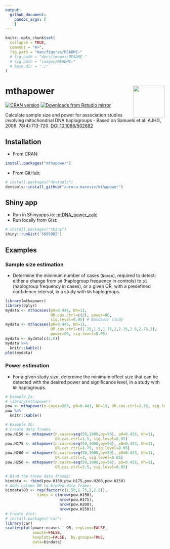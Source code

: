 ```yaml
---
output: 
  github_document:
    pandoc_args: [
    ]
---
```


<!-- README.md is generated from README.Rmd. Please edit that file -->

```r
knitr::opts_chunk$set(
  collapse = TRUE,
  comment = "#>",
  fig.path = "man/figures/README-"
  # fig.path = "docs/images/README-"
  # fig.path = "images/README-"
  # base.dir = "./"
)
```

# mthapower  <img src="./man/figures/mthapower.png" align="right" width="100px" />

[![CRAN version](https://www.r-pkg.org/badges/version/mthapower)](https://cran.r-project.org/package=mthapower)
[![Downloads from Rstudio mirror](https://cranlogs.r-pkg.org/badges/grand-total/mthapower)](https://www.r-pkg.org/pkg/mthapower)

Calculate sample size and power for association studies involving mitochondrial DNA haplogroups - Based on Samuels et al. AJHG, 2006. 78(4):713-720. [DOI:10.1086/502682](https://www.ncbi.nlm.nih.gov/pmc/PMC1424681)

## Installation

- From CRAN: 

```r
install.packages("mthapower")
```

- From GitHub:

```r
# install.packages("devtools")
devtools::install_github("aurora-mareviv/mthapower")
```

## Shiny app

- Run in Shinyapps.io: [mtDNA_power_calc](https://aurora.shinyapps.io/mtDNA_power_calc/)
- Run locally from Gist: 

```r
# install.packages("shiny")
shiny::runGist('5895082')
```

## Examples

### Sample size estimation

- Determine the minimum number of cases (`Ncmin`), required to detect: either a change from `p0` (haplogroup frequency in controls) to `p1` (haplogroup frequency in cases), or a given OR, with a predefined confidence interval, in a study with `Nh` haplogroups.

```r
library(mthapower)
library(dplyr)
mydata <- mthacases(p0=0.445, Nh=11,
                    OR.cas.ctrl=c(2), power=80,
                    sig.level=0.05) # Baudouin study
mydata <- mthacases(p0=0.445, Nh=11,
                    OR.cas.ctrl=c(1.25,1.5,1.75,2,2.25,2.5,2.75,3),
                    power=80, sig.level=0.05)
mydata <- mydata[c(2,6)]
mydata %>%
  knitr::kable()
plot(mydata)
```

### Power estimation

- For a given study size, determine the minimum effect size that can be detected with the desired power and significance level, in a study with `Nh` haplogroups. 

```r
# Example 2a:
# library(mthapower)
pow <- mthapower(n.cases=203, p0=0.443, Nh=13, OR.cas.ctrl=2.33, sig.level=0.05)
pow %>%
  knitr::kable()
```

```r
# Example 2b:
# Create data frames
pow.H150 <- mthapower(n.cases=seq(50,1000,by=50), p0=0.433, Nh=11,
                      OR.cas.ctrl=1.5, sig.level=0.05)
pow.H175 <- mthapower(n.cases=seq(50,1000,by=50), p0=0.433, Nh=11,
                      OR.cas.ctrl=1.75, sig.level=0.05)
pow.H200 <- mthapower(n.cases=seq(50,1000,by=50), p0=0.433, Nh=11,
                      OR.cas.ctrl=2, sig.level=0.05)
pow.H250 <- mthapower(n.cases=seq(50,1000,by=50), p0=0.433, Nh=11,
                      OR.cas.ctrl=2.5, sig.level=0.05)

# Bind the three data frames:
bindata <- rbind(pow.H150,pow.H175,pow.H200,pow.H250)
# Adds column OR to binded data frame:
bindata$OR <- rep(factor(c(1.50,1.75,2,2.5)),
              times = c(nrow(pow.H150),
                        nrow(pow.H175),
                        nrow(pow.H200),
                        nrow(pow.H250)))
# Create plot:
# install.packages("car")
library(car)
scatterplot(power~ncases | OR, regLine=FALSE,
            smooth=FALSE,
            boxplots=FALSE,  by.groups=TRUE,
            data=bindata)
```
